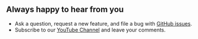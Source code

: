 
## Always happy to hear from you

- Ask a question, request a new feature, and file a bug with [GitHub issues](https://github.com/volkovlabs/volkovlabs-env-datasource/issues).
- Subscribe to our [YouTube Channel](https://youtube.com/@volkovlabs) and leave your comments.

<Enterprise />
